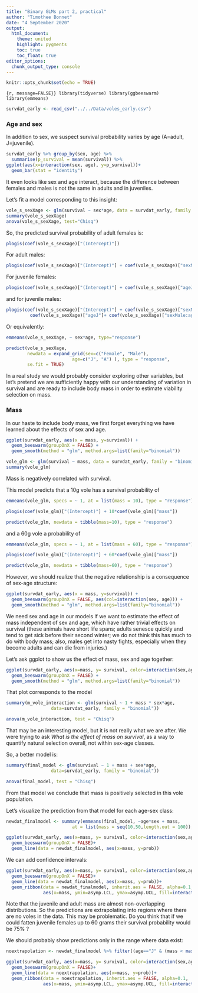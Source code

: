 ```yaml
---
title: "Binary GLMs part 2, practical"
author: "Timothee Bonnet"
date: "4 September 2020"
output: 
  html_document:
    theme: united
    highlight: pygments
    toc: true
    toc_float: true
editor_options: 
  chunk_output_type: console
---
```


```r
knitr::opts_chunk$set(echo = TRUE)
```

```{r, message=FALSE}}
library(tidyverse)
library(ggbeeswarm)
library(emmeans)
```

```r
survdat_early <- read_csv("../../Data/voles_early.csv")

```

### Age and sex

In addition to sex, we suspect survival probability varies by age (A=adult, J=juvenile).

```r
survdat_early %>% group_by(sex, age) %>%
  summarise(p_survival = mean(survival)) %>%
ggplot(aes(x=interaction(sex, age), y=p_survival))+
  geom_bar(stat = "identity")
```

It even looks like sex and age interact, because the difference between females and males is not the same in adults and in juveniles.


Let's fit a model corresponding to this insight:

```r
vole_s_sexXage <- glm(survival ~ sex*age, data = survdat_early, family = "binomial")
summary(vole_s_sexXage)
anova(vole_s_sexXage, test="Chisq")
```

So, the predicted survival probability of adult females is:
```r
plogis(coef(vole_s_sexXage)["(Intercept)"])
```

For adult males:
```r
plogis(coef(vole_s_sexXage)["(Intercept)"] + coef(vole_s_sexXage)["sexMale"])
```

For juvenile females:
```r
plogis(coef(vole_s_sexXage)["(Intercept)"] + coef(vole_s_sexXage)["ageJ"])
```

and for juvenile males:
```r
plogis(coef(vole_s_sexXage)["(Intercept)"] + coef(vole_s_sexXage)["sexMale"]+
         coef(vole_s_sexXage)["ageJ"]+ coef(vole_s_sexXage)["sexMale:ageJ"])
```

Or equivalently:

```r
emmeans(vole_s_sexXage, ~ sex*age, type="response")
```


```r
predict(vole_s_sexXage,
        newdata = expand_grid(sex=c("Female", "Male"),
                         age=c("J", "A") ), type = "response",
        se.fit = TRUE)
```


In a real study we would probably consider exploring other variables, but let's pretend we are sufficiently happy with our understanding of variation in survival and are ready to include body mass in order to estimate viability selection on mass.

### Mass

In our haste to include body mass, we first forget everything we have learned about the effects of sex and age.

```r
ggplot(survdat_early, aes(x = mass, y=survival)) +
  geom_beeswarm(groupOnX = FALSE) + 
  geom_smooth(method = "glm", method.args=list(family="binomial"))
```

```r
vole_glm <- glm(survival ~ mass, data = survdat_early, family = "binomial")
summary(vole_glm)
```

Mass is negatively correlated with survival. 

This model predicts that a 10g vole has a survival probability of 
```r
emmeans(vole_glm, specs = ~ 1, at = list(mass = 10), type = "response")

plogis(coef(vole_glm)["(Intercept)"] + 10*coef(vole_glm)["mass"])

predict(vole_glm, newdata = tibble(mass=10), type = "response")
```

and a 60g vole a probability of 
```r
emmeans(vole_glm, specs = ~ 1, at = list(mass = 60), type = "response")

plogis(coef(vole_glm)["(Intercept)"] + 60*coef(vole_glm)["mass"])

predict(vole_glm, newdata = tibble(mass=60), type = "response")
```

However, we should realize that the negative relationship is a consequence of sex-age structure:

```r
ggplot(survdat_early, aes(x = mass, y=survival)) +
  geom_beeswarm(groupOnX = FALSE, aes(col=interaction(sex, age))) + 
  geom_smooth(method = "glm", method.args=list(family="binomial"))
```

We need sex and age in our models if we want to estimate the effect of mass independent of sex and age, which have rather trivial effects on survival (these animals have short life spans; adults senesce quickly and tend to get sick before their second winter; we do not think this has much to do with body mass; also, males get into nasty fights, especially when they become adults and can die from injuries.)

Let's ask ggplot to show us the effect of mass, sex and age together:
```r
ggplot(survdat_early, aes(x=mass, y= survival, color=interaction(sex,age)))+
  geom_beeswarm(groupOnX = FALSE) + 
  geom_smooth(method = "glm", method.args=list(family="binomial"))


```

That plot corresponds to the model
```r
summary(m_vole_interaction <- glm(survival ~ 1 + mass * sex*age,
                 data=survdat_early, family = "binomial"))

anova(m_vole_interaction, test = "Chisq")
```

That may be an interesting model, but it is not really what we are after. We were trying to ask *What is the effect of mass on survival*, as a way to quantify natural selection overall, not within sex-age classes.

So, a better model is:
```r
summary(final_model <- glm(survival ~ 1 + mass + sex*age,
                 data=survdat_early, family = "binomial"))

anova(final_model, test = "Chisq")
```

From that model we conclude that mass is positively selected in this vole population.

Let's visualize the prediction from that model for each age-sex class:

```r
newdat_finalmodel <- summary(emmeans(final_model, ~age*sex + mass,
                         at = list(mass = seq(10,50,length.out = 100)), type="response"))

ggplot(survdat_early, aes(x=mass, y= survival, color=interaction(sex,age)))+
  geom_beeswarm(groupOnX = FALSE)+
  geom_line(data = newdat_finalmodel, aes(x=mass, y=prob))

```

We can add confidence intervals:

```r
ggplot(survdat_early, aes(x=mass, y= survival, color=interaction(sex,age)))+
  geom_beeswarm(groupOnX = FALSE)+
  geom_line(data = newdat_finalmodel, aes(x=mass, y=prob))+
  geom_ribbon(data = newdat_finalmodel, inherit.aes = FALSE, alpha=0.1,
              aes(x=mass, ymin=asymp.LCL, ymax=asymp.UCL, fill=interaction(sex,age)))
```


Note that the juvenile and adult mass are almost non-overlapping distributions. So the predictions are extrapolating into regions where there are no voles in the data. This may be problematic. Do you think that if we could fatten juvenile females up to 60 grams their survival probability would be 75% ? 

We should probably show predictions only in the range where data exist:

```r
noextrapolation <- newdat_finalmodel %>% filter((age=="J" & (mass < max(survdat_early$mass[survdat_early$age=="J"], na.rm = TRUE) )) | (age=="A" & (mass > min(survdat_early$mass[survdat_early$age=="A"], na.rm = TRUE) )))

ggplot(survdat_early, aes(x=mass, y= survival, color=interaction(sex,age)))+
  geom_beeswarm(groupOnX = FALSE)+
  geom_line(data = noextrapolation, aes(x=mass, y=prob))+
  geom_ribbon(data = noextrapolation, inherit.aes = FALSE, alpha=0.1,
              aes(x=mass, ymin=asymp.LCL, ymax=asymp.UCL, fill=interaction(sex,age)))

```